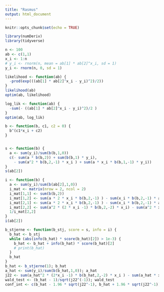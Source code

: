```yaml
---
title: "Rasmus"
output: html_document
---
```


```r
knitr::opts_chunk$set(echo = TRUE)

library(numDeriv)
library(tidyverse)
```


```r
n <- 100
ab <- c(1,1)
x_i <- 1:n
# y_i <- rnorm(n, mean = ab[1] * ab[2]^x_i, sd = 1)
y_i <- rnorm(n, 0, sd = 1)

likelihood <- function(ab) {
  -prod(exp(((ab[1] * ab[2]^x_i - y_i)^2)/2))
}
likelihood(ab)
optim(ab, likelihood)

log_lik <- function(ab) {
  -sum(- ((ab[1] * ab[2]^x_i - y_i)^2)/2 )
}
optim(ab, log_lik)

b <- function(b, c1, c2 = 0) {
  b^(c1*x_i + c2)
}


s <- function(b) {
  a <- sum(y_i)/sum(b(b,1,0))
  c(- sum(a * b(b,2)) + sum(b(b,1) * y_i), 
    - sum(a^2 * b(b,2,-1) * x_i ) + sum(a * x_i * b(b,1,-1) * y_i))
}
s(ab[2])

i <- function(b) {
  a <- sum(y_i)/sum(b(ab[2],1,0))
  i_mat <- matrix(nrow = 2, ncol = 2)
  i_mat[1,1] <- sum(b(b,2))
  i_mat[1,2] <- sum(a * 2 * x_i * b(b,2,-1) ) - sum(x_i * b(b,2,-1) * a)
  i_mat[2,1] <- sum(a * 2 * x_i * b(b,2,-1) ) - sum(x_i * b(b,2,-1) * a)
  i_mat[2,2] <- sum(a^2 * (2 * x_i -1) * b(b,2,-2) * x_i) - sum(a^2 * x_i *(x_i -1) * b(b,2,-2))
  1/i_mat[2,2]
}
i(ab[2])

b_stjerne <- function(b_stj, score = s, info = i) {
  b_hat <- b_stj
  while (abs(info(b_hat) * score(b_hat)[2]) > 1e-3) {
    b_hat <- b_hat + info(b_hat) * score(b_hat)[2]
    # print(b_hat)
  }
  b_hat
}
b_hat <- b_stjerne(1); b_hat
a_hat <- sum(y_i)/sum(b(b_hat,1,0)); a_hat
j22 <- sum(a_hat^2 * (2*x_i -1) * b(b_hat,2,-2) * x_i ) - sum(a_hat * x_i * (x_i -1) * b(b_hat,1,-2) *y_i)
wald_test <- (b_hat - 1)/sqrt(j22^(-1)); wald_test
conf_int <- c(b_hat - 1.96 * sqrt(j22^-1), b_hat + 1.96 * sqrt(j22^-1)); conf_int

```

